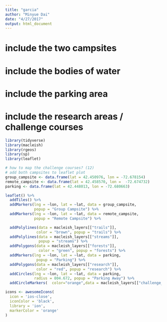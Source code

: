 ```yaml
---
title: "garcia"
author: "Minyue Dai"
date: "4/27/2017"
output: html_document
---
```

# include the two campsites
# include the bodies of water
# include the parking area
# include the research areas / challenge courses
```r
library(tidyverse)
library(macleish)
library(rgeos)
library(sp)
library(leaflet)

# how to map the challenge courses? (12)
# add both campsites to leaflet plot
group_campsite <- data.frame(lat = 42.450976, lon = -72.678154)
remote_campsite <- data.frame(lat = 42.458570, lon =  -72.674732)
parking <- data.frame(lat = 42.448013, lon = -72.680663)

leaflet() %>%
  addTiles() %>%
  addMarkers(lng = ~lon, lat = ~lat, data = group_campsite,
             popup = "Group Campsite") %>%
  addMarkers(lng = ~lon, lat = ~lat, data = remote_campsite,
             popup = "Remote Campsite") %>%

  addPolylines(data = macleish_layers[["trails"]],
              color = "brown", popup = "trails") %>%
  addPolylines(data = macleish_layers[["streams"]],
               popup = "streams") %>%
  addPolygons(data = macleish_layers[["forests"]],
               color = "green", popup = "forests") %>%
  addMarkers(lng = ~lon, lat = ~lat, data = parking,
              popup = "Parking") %>%
  addPolygons(data = macleish_layers[["research"]],
              color = "red", popup = "research") %>%
  addCircles(lng = ~lon, lat = ~lat, data = parking,
             radius = 804.672, popup = "Parking Away") %>%
  addCircleMarkers(  color="orange",data = macleish_layers[["challenge_courses"]])
```

```r
icons <- awesomeIcons(
  icon = 'ios-close',
  iconColor = 'black',
  library = 'ion',
  markerColor = 'orange'
)
```